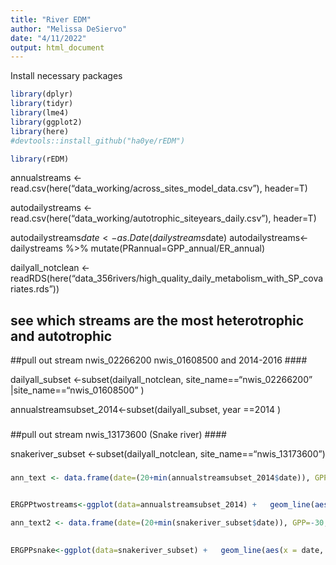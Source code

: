 ```yaml
---
title: "River EDM"
author: "Melissa DeSiervo"
date: "4/11/2022"
output: html_document
---
```




Install necessary packages
```r
library(dplyr)
library(tidyr)
library(lme4)
library(ggplot2)
library(here)
#devtools::install_github("ha0ye/rEDM")

library(rEDM)

```


annualstreams <- read.csv(here("data_working/across_sites_model_data.csv"), header=T)

autodailystreams <- read.csv(here("data_working/autotrophic_siteyears_daily.csv"), header=T)

autodailystreams$date<-as.Date(dailystreams$date)
autodailystreams<- dailystreams %>% mutate(PRannual=GPP_annual/ER_annual) 


dailyall_notclean <-readRDS(here("data_356rivers/high_quality_daily_metabolism_with_SP_covariates.rds"))



## see which streams are the most heterotrophic and autotrophic ####


##pull out stream nwis_02266200 nwis_01608500 and 2014-2016 ####


dailyall_subset <-subset(dailyall_notclean, site_name=="nwis_02266200" |site_name=="nwis_01608500"  )

annualstreamsubset_2014<-subset(dailyall_subset, year ==2014 )


###


##pull out stream nwis_13173600 (Snake river) ####


snakeriver_subset <-subset(dailyall_notclean, site_name=="nwis_13173600")



###


```r


ann_text <- data.frame(date=(20+min(annualstreamsubset_2014$date)), GPP=-20, label=c("Annual PR: 1.33","Annual PR: 0.025"), long_name=c("SOUTH BRANCH POTOMAC RIVER NEAR SPRINGFIELD, WV", "WHITTENHORSE CREEK NEAR VINELAND, FL"))


ERGPPtwostreams<-ggplot(data=annualstreamsubset_2014) +   geom_line(aes(x = date, y = GPP), color="chartreuse4", size=1.25)+  geom_line(aes(x = date, y = ER), color = "brown", size=1.25)+ylim(-25, 15)+labs(y=expression('GPP and ER (g '*~O[2]~ m^-2~d^-1*')'), x="")+ facet_wrap(~ long_name, ncol = 1)+theme_bw()+ theme(panel.grid.major = element_blank(), panel.grid.minor = element_blank())+ geom_text(data = ann_text,  mapping = aes(x = date, y = GPP, label = label), color=c("chartreuse4", "brown"))+geom_hline(yintercept=0,linetype=2)


```


```r


ann_text2 <- data.frame(date=(20+min(snakeriver_subset$date)), GPP=-30, label=c("Annual PR: 1.6"))

  
ERGPPsnake<-ggplot(data=snakeriver_subset) +   geom_line(aes(x = date, y = GPP_filled), color="chartreuse4", size=1.25)+  geom_line(aes(x = date, y = ER_filled), color = "brown", size=1.25)+labs(y=expression('GPP and ER (g '*~O[2]~ m^-2~d^-1*')'), x="")+theme_bw()+ theme(panel.grid.major = element_blank(), panel.grid.minor = element_blank())+geom_hline(yintercept=0,linetype=2)+ggtitle("Snake river")+ geom_text(data = ann_text2,  mapping = aes(x = date, y = GPP, label = label), color=c("chartreuse4"))


```





